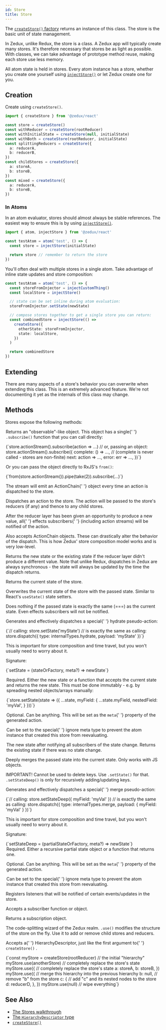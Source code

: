 ```yaml
---
id: Store
title: Store
---
```



The [`createStore()` factory](../factories/createStore) returns an instance of this class. The store is the basic unit of state management.

In Zedux, unlike Redux, the store is a class. A Zedux app will typically create many stores. It's therefore necessary that stores be as light as possible. With classes, we can take advantage of prototype method reuse, making each store use less memory.

All atom state is held in stores. Every atom instance has a store, whether you create one yourself using [`injectStore()`](../injectors/injectStore) or let Zedux create one for you.

## Creation

Create using `createStore()`.

```ts
import { createStore } from '@zedux/react'

const store = createStore()
const withReducer = createStore(rootReducer)
const withInitialState = createStore(null, initialState)
const withBoth = createStore(rootReducer, initialState)
const splittingReducers = createStore({
  a: reducerA,
  b: reducerB,
})
const childStores = createStore({
  a: storeA,
  b: storeB,
})
const mixed = createStore({
  a: reducerA,
  b: storeB,
})
```

### In Atoms

In an atom evaluator, stores should almost always be stable references. The easiest way to ensure this is by using [`injectStore()`](../injectors/injectStore).

```ts
import { atom, injectStore } from '@zedux/react'

const testAtom = atom('test', () => {
  const store = injectStore(initialState)

  return store // remember to return the store
})
```

You'll often deal with multiple stores in a single atom. Take advantage of inline state updates and store composition:

```ts
const testAtom = atom('test', () => {
  const storeFromInjector = injectCustomThing()
  const localStore = injectStore()

  // state can be set inline during atom evaluation:
  storeFromInjector.setState(newState)

  // compose stores together to get a single store you can return:
  const combinedStore = injectStore(() =>
    createStore({
      otherState: storeFromInjector,
      state: localStore,
    })
  )

  return combinedStore
})
```

## Extending

There are many aspects of a store's behavior you can overwrite when extending this class. This is an extremely advanced feature. We're not documenting it yet as the internals of this class may change.

## Methods

Stores expose the following methods:

<Legend>
  <Item name="actionStream">
    <p>
      Returns an "observable"-like object. This object has a single{' '}
      <code>.subscribe()</code> function that you can call directly:
    </p>
    <Ts>{`store.actionStream().subscribe(action => ...)
// or, passing an object:
store.actionStream().subscribe({
  complete: () => ..., // (complete is never called - stores are non-finite)
  next: action => ...,
  error: err => ...,
})`}</Ts>
    <p>
      Or you can pass the object directly to RxJS's <code>from()</code>:
    </p>
    <Ts>{`from(store.actionStream()).pipe(take(2)).subscribe(...)`}</Ts>
    <p>
      The stream will emit an <Link to="../types/ActionChain">ActionChain</Link>{' '}
      object every time an action is dispatched to the store.
    </p>
  </Item>
  <Item name="dispatch">
    <p>
      Dispatches an <Link to="../types/Action">action</Link> to the store. The
      action will be passed to the store's reducers (if any) and thence to any
      child stores.
    </p>
    <p>
      After the reducer layer has been given an opportunity to produce a new
      value, all{' '}
      <Link to="../types/Subscriber#effects">effects subscribers</Link>{' '}
      (including action streams) will be notified of the action.
    </p>
    <p>
      Also accepts <Link to="../types/ActionChain">ActionChain objects</Link>.
      These can drastically alter the behavior of the dispatch. This is how
      Zedux' store composition model works and is very low-level.
    </p>
    <p>
      Returns the new state or the existing state if the reducer layer didn't
      produce a different value. Note that unlike Redux, dispatches in Zedux are
      always synchronous - the state will always be updated by the time the
      dispatch returns.
    </p>
  </Item>
  <Item name="getState">
    <p>Returns the current state of the store.</p>
  </Item>
  <Item name="setState">
    <p>
      Overwrites the current state of the store with the passed state. Similar
      to React's <code>useState()</code> state setters.
    </p>
    <p>
      Does nothing if the passed state is exactly the same (===) as the current
      state. Even effects subscribers will not be notified.
    </p>
    <p>
      Generates and effectively dispatches a special{' '}
      <Link to="../utils/internalTypes#hydrate">hydrate</Link> pseudo-action:
    </p>
    <Ts>{`// calling:
store.setState('myState')
// is exactly the same as calling:
store.dispatch({ type: internalTypes.hydrate, payload: 'myState' })`}</Ts>
    <p>
      This is important for store composition and time travel, but you won't
      usually need to worry about it.
    </p>
    <p>Signature:</p>
    <Ts>{`setState = (stateOrFactory, meta?) => newState`}</Ts>
    <Legend>
      <Item name="stateOrFactory">
        <p>
          Required. Either the new state or a function that accepts the current
          state and returns the new state. This must be done immutably - e.g. by
          spreading nested objects/arrays manually:
        </p>
        <Ts>{`store.setState(state => ({
  ...state,
  myField: {
    ...state.myField,
    nestedField: 'myVal',
  }
}))`}</Ts>
      </Item>
      <Item name="meta">
        <p>
          Optional. Can be anything. This will be set as the <code>meta</code>{' '}
          property of the generated action.
        </p>
        <p>
          Can be set to the special{' '}
          <Link to="../utils/internalTypes#ignore">ignore</Link> meta type to
          prevent the atom instance that created this store from reevaluating.
        </p>
      </Item>
      <Item name="Returns">
        The new state after notifying all subscribers of the state change.
        Returns the existing state if there was no state change.
      </Item>
    </Legend>
  </Item>
  <Item name="setStateDeep">
    <p>
      Deeply merges the passed state into the current state. Only works with JS
      objects.
    </p>
    <p>
      IMPORTANT! Cannot be used to delete keys. Use <code>.setState()</code> for
      that. <code>.setStateDeep()</code> is only for recursively adding/updating
      keys.
    </p>
    <p>
      Generates and effectively dispatches a special{' '}
      <Link to="../utils/internalTypes#merge">merge</Link> pseudo-action:
    </p>
    <Ts>{`// calling:
store.setStateDeep({ myField: 'myVal' })
// is exactly the same as calling:
store.dispatch({
  type: internalTypes.merge,
  payload: { myField: 'myVal' }
})`}</Ts>
    <p>
      This is important for store composition and time travel, but you won't
      usually need to worry about it.
    </p>
    <p>Signature:</p>
    <Ts>{`setStateDeep = (partialStateOrFactory, meta?) => newState`}</Ts>
    <Legend>
      <Item name="partialStateOrFactory">
        Required. Either a recursive partial state object or a function that
        returns one.
      </Item>
      <Item name="meta">
        <p>
          Optional. Can be anything. This will be set as the <code>meta</code>{' '}
          property of the generated action.
        </p>
        <p>
          Can be set to the special{' '}
          <Link to="../utils/internalTypes#ignore">ignore</Link> meta type to
          prevent the atom instance that created this store from reevaluating.
        </p>
      </Item>
    </Legend>
  </Item>
  <Item name="subscribe">
    <p>
      Registers listeners that will be notified of certain events/updates in the
      store.
    </p>
    <p>
      Accepts a <Link to="../types/Subscriber">subscriber</Link> function or
      object.
    </p>
    <p>
      Returns a <Link to="../types/Subscription">subscription</Link> object.
    </p>
  </Item>
  <Item name="use">
    <p>
      The code-splitting wizard of the Zedux realm. <code>.use()</code> modifies
      the structure of the store on the fly. Use it to add or remove child
      stores and reducers.
    </p>
    <p>
      Accepts a{' '}
      <Link to="../types/HierarchyDescriptor">HierarchyDescriptor</Link>, just
      like the first argument to{' '}
      <Link to="../factories/createStore#initialhierarchy">
        <code>createStore()</code>
      </Link>
      .
    </p>
    <Ts>{`const myStore = createStore(rootReducer) // the initial "hierarchy"
myStore.use(anotherStore) // completely replace the store's state
myStore.use({
  // completely replace the store's state
  a: storeA,
  b: storeB,
})
myStore.use({
  // merge this hierarchy into the previous hierarchy
  b: null, // remove "b" from the store
  c: {
    // add "c" and its nested nodes to the store
    d: reducerD,
  },
})
myStore.use(null) // wipe everything`}</Ts>
  </Item>
</Legend>

## See Also

- [The Stores walkthrough](../../walkthrough/stores)
- [The `HierarchyDescriptor` type](../types/HierarchyDescriptor)
- [`createStore()`](../factories/createStore)
